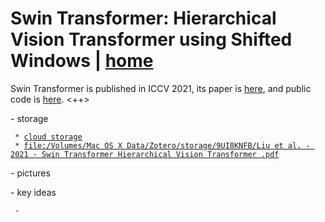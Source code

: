 = Swin Transformer: Hierarchical Vision Transformer using Shifted Windows | [[/index|home]] =

Swin Transformer is published in ICCV 2021, its paper is [[https://arxiv.org/abs/2103.14030|here]], and public code is [[https://github.com/microsoft/Swin-Transformer|here]]. <++>

- storage
  * [[http://cdn.emm.ink/papers/CV/transformer/Liu%20et%20al.%20-%202021%20-%20Swin%20Transformer%20Hierarchical%20Vision%20Transformer%20.pdf|cloud storage]]
  * [[file:/Volumes/Mac OS X Data/Zotero/storage/9UI8KNFB/Liu et al. - 2021 - Swin Transformer Hierarchical Vision Transformer .pdf]]

- pictures
 
 
- key ideas
  - 
